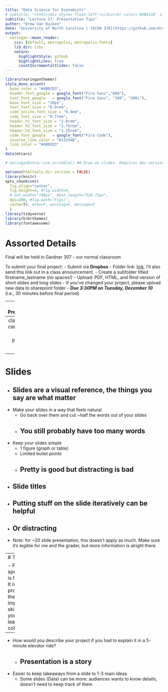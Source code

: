 ```yaml
---
title: "Data Science for Economists"
# subtitle: "<html><div style='float:left'></div><hr color='#EB811B' size=1px width=796px></html>"
subtitle: "Lecture 17: Presentation Tips"
author: "Drew Van Kuiken"
date: "University of North Carolina | [ECON 370](https://github.com/drewvankuiken/ECON370)" #"`r format(Sys.time(), '%d %B %Y')`"
output:
  xaringan::moon_reader:
    css: [default, metropolis, metropolis-fonts] 
    lib_dir: libs
    nature:
      highlightStyle: github
      highlightLines: true
      countIncrementalSlides: false
---
```


```r
library(xaringanthemer)
style_mono_accent(
  base_color = "#4B9CD3",
  header_font_google = google_font("Fira Sans","600"),
  text_font_google   = google_font("Fira Sans", "300", "300i"),
  base_font_size = "20px",
  text_font_size = "0.9rem",
  code_inline_font_size = "0.9em",
  code_font_size = "0.7rem",
  header_h1_font_size = "2.0rem",
  header_h2_font_size = "1.75rem",
  header_h3_font_size = "1.25rem",
  code_font_google   = google_font("Fira Code"),
  inverse_link_color = "#13294B",
  link_color = "#4B9CD3"
)
data(mtcars)
```


```r
# xaringanExtra::use_scribble() ## Draw on slides. Requires dev version of xaringanExtra.

options(htmltools.dir.version = FALSE)
library(knitr)
opts_chunk$set(
  fig.align="center",  
  fig.height=4, #fig.width=6,
  # out.width="748px", #out.length="520.75px",
  dpi=300, #fig.path='Figs/',
  cache=T#, echo=F, warning=F, message=F
  )
library(tidyverse)
library(hrbrthemes)
library(fontawesome)
```
# Assorted Details

Final will be held in Gardner 307 - our normal classroom

To submit your final project: 
- Submit via **Dropbox**
- Folder link: [link](https://www.dropbox.com/scl/fo/r26aw4pii0a1uuatzp2fc/AALbvUF-ToHWAakyz2cU7I8?rlkey=w0k6ptkzje1l9me1x5sgygp0m&st=nja6x67a&dl=0). I'll also send this link out in a class announcement. 
- Create a subfolder titled firstname_lastname (no spaces!)
- Upload: PDF, HTML, and Rmd version of short slides and long slides
- If you've changed your project, please upload new data to sharepoint folder
- ***Due 3:30PM on Tuesday, December 10*** (i.e., 30 minutes before final period)

---
# In-class Presentations

- We have 3 hours and 30 presentations to do
- 5 minutes/presentation, 1 minute to do changeovers
  - Hence, no questions
  - In the real world, there are questions 
- Shoot for 1 minute/slide
  - I'll hold up a sheet of paper or something warning you when you have 1 minute left

---
class: inverse, center, middle

# Drew's Presentation Tips

<html><div style='float:left'></div><hr color='#EB811B' size=1px width=796px></html>

---
# Slides

- Slides are a visual reference, the things you say are what matter
--

- Make your slides in a way that feels natural
  - Go back over them and cut ~half the words out of your slides 
  - You still probably have too many words
--

- Keep your slides simple
  - 1 figure (graph or table)
  - Limited bullet points
  - Pretty is good but distracting is bad
--

- Slide titles
--

- Putting stuff on the slide iteratively can be helpful
--

- Or distracting
--

- Note: for ~20 slide presentation, this doesn't apply as much. Make sure it's legible for me and the grader, but more information is alright there

---
# Talking

- Public speaking is hard! 
- It is probably the most important skill you'll learn in college
--

- How would you describe your project if you had to explain it in a 5-minute elevator ride? 
  - Presentation is a story
--

- Easier to keep takeaways from a slide to 1-3 main ideas 
  - Some slides (Data) can be more: audiences wants to know details, doesn't need to keep track of them 
